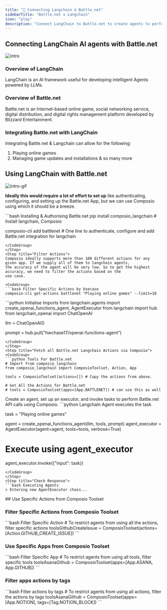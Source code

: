 ```yaml
---
title: "🚀 Connecting Langchain & Battle.net"
sidebarTitle: "Battle.net x Langchain"
icon: "play"
description: "Connect LangChain to Battle.net to create agents to perform tasks using natural language"
---
```


## Connecting LangChain AI agents with Battle.net
![intro](/media/intro.jpg)

### Overview of LangChain

LangChain is an AI framework useful for developing intelligent Agents powered by LLMs.

### Overview of Battle.net

Battle.net is an Internet-based online game, social networking service, digital distribution, and digital rights management platform developed by Blizzard Entertainment.

### Integrating Battle.net with LangChain

Integrating Battle.net & Langchain can allow for the following:

1. Playing online games
2. Managing game updates and installations
& so many more

## Using LangChain with Battle.net
![intro-gif](/media/intro.gif)
<Steps>
<Step title="Setting Up the Environment">

**Ideally this would require a lot of effort to set up** like authenticating, configuring, and setting up the Battle.net App, but we can use Composio using which it should be a breeze.

<CodeGroup>
```bash Installing & Authorising Battle.net
pip install composio_langchain # Install langchain, Composio 

composio-cli add battlenet # One line to authenticate, configure and add Battle.net integration for langchain
```
</CodeGroup>
</Step>
<Step title="Filter Actions">
Composio ideally supports more than 100 different actions for any given app. If we supply all of them to langchain agents, 
the accuracy of the agent will be very low. So to get the highest accuracy, we need to filter the actions based on the 
use case.

<CodeGroup>
```bash Filter Specific Actions by Usecase
composio-cli get-actions battlenet "Playing online games" --limit=10
```
</CodeGroup>

</Step>
<Step title="Import Base Packages">

<CodeGroup>
```python Initialise Imports
from langchain.agents import create_openai_functions_agent, AgentExecutor
from langchain import hub
from langchain_openai import ChatOpenAI


llm = ChatOpenAI()

prompt = hub.pull("hwchase17/openai-functions-agent")
```
</CodeGroup>
</Step>
<Step title="Fetch all Battle.net Langchain Actions via Composio">
<CodeGroup>
```python Tools For Battle.net
# Import from composio_langchain
from composio_langchain import ComposioToolset, Action, App

tools = ComposioToolset(actions=[]) # Copy the actions from above. 

# Get All the Actions for Battle.net
# tools = ComposioToolset(apps=[App.BATTLENET]) # can use this as well
```
</CodeGroup>
</Step>
<Step title="Execute the Agent">
Create an agent, set up an executor, and invoke tasks to perform Battle.net API calls using Composio. 
<CodeGroup>
```python Langchain Agent executes the task

task = "Playing online games"

agent = create_openai_functions_agent(llm, tools, prompt)
agent_executor = AgentExecutor(agent=agent, tools=tools, verbose=True)

# Execute using agent_executor
agent_executor.invoke({"input": task})
```
</CodeGroup>
</Step>
<Step title="Check Response">
```bash Executing Agents
> Entering new AgentExecutor chain...
```
</Step>
</Steps>
## Use Specific Actions from Composio Toolset

### Filter Specific Actions from Composio Toolset

<CodeGroup>
```bash Filter Specific Action
# To restrict agents from using all the actions, filter specific actions
toolsGithubCreateIssue = ComposioToolset(actions=[Action.GITHUB_CREATE_ISSUE])
```
</CodeGroup>

### Use Specific Apps from Composio Toolset
<CodeGroup>
```bash Filter Specific App
# To restrict agents from using all tools, filter specific tools
toolsAsanaGithub = ComposioToolset(apps=[App.ASANA, App.GITHUB])
```
</CodeGroup>

### Filter apps actions by tags 
<CodeGroup>
```bash Filter actions by tags
# To restrict agents from using all actions, filter the actions by tags
toolsAsanaGithub = ComposioToolset(apps=[App.NOTION], tags=[Tag.NOTION_BLOCK])
```
</CodeGroup>

